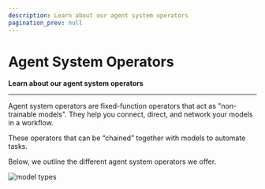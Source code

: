 ```yaml
---
description: Learn about our agent system operators
pagination_prev: null
---
```


# Agent System Operators

**Learn about our agent system operators**
<hr />

Agent system operators are fixed-function operators that act as "non-trainable models". They help you connect, direct, and network your models in a workflow.

These operators that can be “chained” together with models to automate tasks.

Below, we outline the different agent system operators we offer.

![model types](/img/others/agent-system-operators.png)


<DocCardList/>
